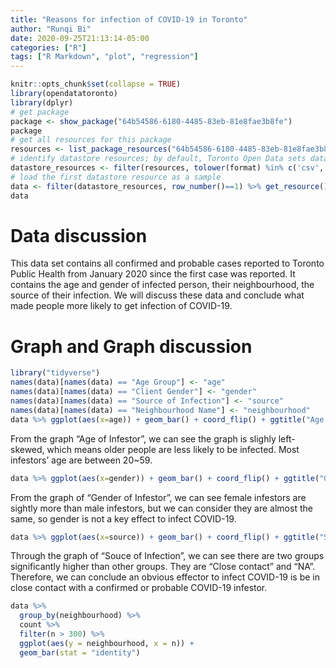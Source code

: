 ```yaml
---
title: "Reasons for infection of COVID-19 in Toronto"
author: "Runqi Bi"
date: 2020-09-25T21:13:14-05:00
categories: ["R"]
tags: ["R Markdown", "plot", "regression"]
---
```


```r
knitr::opts_chunk$set(collapse = TRUE)
library(opendatatoronto)
library(dplyr)
# get package
package <- show_package("64b54586-6180-4485-83eb-81e8fae3b8fe")
package
# get all resources for this package
resources <- list_package_resources("64b54586-6180-4485-83eb-81e8fae3b8fe")
# identify datastore resources; by default, Toronto Open Data sets datastore resource format to CSV for non-geospatial and GeoJSON for geospatial resources
datastore_resources <- filter(resources, tolower(format) %in% c('csv', 'geojson'))
# load the first datastore resource as a sample
data <- filter(datastore_resources, row_number()==1) %>% get_resource()
data
```

# Data discussion

This data set contains all confirmed and probable cases reported to Toronto Public Health from January 2020 since the first case was reported. It contains the age and gender of infected person, their neighbourhood, the source of their infection. We will discuss these data and conclude what made people more likely to get infection of COVID-19.

# Graph and Graph discussion

```r
library("tidyverse")
names(data)[names(data) == "Age Group"] <- "age"
names(data)[names(data) == "Client Gender"] <- "gender"
names(data)[names(data) == "Source of Infection"] <- "source"
names(data)[names(data) == "Neighbourhood Name"] <- "neighbourhood"
data %>% ggplot(aes(x=age)) + geom_bar() + coord_flip() + ggtitle("Age of Infestor")
```
From the graph "Age of Infestor", we can see the graph is slighly left-skewed, which means older people are less likely to be infected. Most infestors' age are between 20~59. 
```r
data %>% ggplot(aes(x=gender)) + geom_bar() + coord_flip() + ggtitle("Gender of Infestor")
```
From the graph of "Gender of Infestor", we can see female infestors are sightly more than male infestors, but we can consider they are almost the same, so gender is not a key effect to infect COVID-19.
```r
data %>% ggplot(aes(x=source)) + geom_bar() + coord_flip() + ggtitle("Souce of Infection")
```
Through the graph of "Souce of Infection", we can see there are two groups significantly higher than other groups. They are "Close contact" and "NA". Therefore, we can conclude an obvious effector to infect COVID-19 is be in close contact with a confirmed or probable COVID-19 infestor. 
```r
data %>% 
  group_by(neighbourhood) %>%
  count %>%
  filter(n > 300) %>%
  ggplot(aes(y = neighbourhood, x = n)) + 
  geom_bar(stat = "identity")
```







